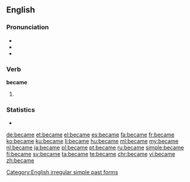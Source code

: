 ==English==

===Pronunciation===
* {{IPA|/bɪˈkeɪm/}}
* {{audio|en-us-became.ogg|Audio (US)|lang=en}}
* {{rhymes|eɪm}}
{{hyphenation|be|came|lang=en}}

===Verb===
'''became'''

# {{en-simple past of|become}}

===Statistics===
* {{rank|point|letter|become|348|became|second|United|free}}

[[Category:English irregular simple past forms]]

[[de:became]]
[[et:became]]
[[el:became]]
[[es:became]]
[[fa:became]]
[[fr:became]]
[[ko:became]]
[[ku:became]]
[[li:became]]
[[hu:became]]
[[ml:became]]
[[my:became]]
[[nl:became]]
[[ja:became]]
[[pl:became]]
[[pt:became]]
[[ru:became]]
[[simple:became]]
[[fi:became]]
[[sv:became]]
[[ta:became]]
[[te:became]]
[[chr:became]]
[[vi:became]]
[[zh:became]]